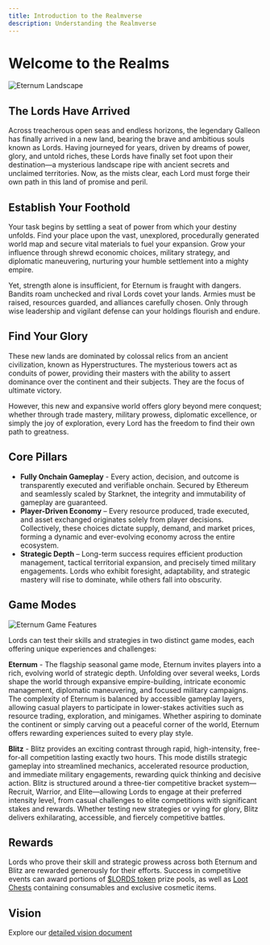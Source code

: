 ```yaml
---
title: Introduction to the Realmverse
description: Understanding the Realmverse
---
```


# Welcome to the Realms

<img src="/images/covers/01.png" alt="Eternum Landscape" className="w-full rounded-lg my-6" />

## The Lords Have Arrived

Across treacherous open seas and endless horizons, the legendary Galleon has finally arrived in a new land, bearing the
brave and ambitious souls known as Lords. Having journeyed for years, driven by dreams of power, glory, and untold
riches, these Lords have finally set foot upon their destination—a mysterious landscape ripe with ancient secrets and
unclaimed territories. Now, as the mists clear, each Lord must forge their own path in this land of promise and peril.

## Establish Your Foothold

Your task begins by settling a seat of power from which your destiny unfolds. Find your place upon the vast, unexplored,
procedurally generated world map and secure vital materials to fuel your expansion. Grow your influence through shrewd
economic choices, military strategy, and diplomatic maneuvering, nurturing your humble settlement into a mighty empire.

Yet, strength alone is insufficient, for Eternum is fraught with dangers. Bandits roam unchecked and rival Lords covet
your lands. Armies must be raised, resources guarded, and alliances carefully chosen. Only through wise leadership and
vigilant defense can your holdings flourish and endure.

## Find Your Glory

These new lands are dominated by colossal relics from an ancient civilization, known as Hyperstructures. The mysterious
towers act as conduits of power, providing their masters with the ability to assert dominance over the continent and
their subjects. They are the focus of ultimate victory.

However, this new and expansive world offers glory beyond mere conquest; whether through trade mastery, military
prowess, diplomatic excellence, or simply the joy of exploration, every Lord has the freedom to find their own path to
greatness.

## Core Pillars

- **Fully Onchain Gameplay** - Every action, decision, and outcome is transparently executed and verifiable onchain.
  Secured by Ethereum and seamlessly scaled by Starknet, the integrity and immutability of gameplay are guaranteed.
- **Player-Driven Economy** – Every resource produced, trade executed, and asset exchanged originates solely from player
  decisions. Collectively, these choices dictate supply, demand, and market prices, forming a dynamic and ever-evolving
  economy across the entire ecosystem.
- **Strategic Depth** – Long-term success requires efficient production management, tactical territorial expansion, and
  precisely timed military engagements. Lords who exhibit foresight, adaptability, and strategic mastery will rise to
  dominate, while others fall into obscurity.

## Game Modes

<img src="/images/covers/02.png" alt="Eternum Game Features" className="w-full rounded-lg my-6" />

Lords can test their skills and strategies in two distinct game modes, each offering unique experiences and challenges:

**Eternum** - The flagship seasonal game mode, Eternum invites players into a rich, evolving world of strategic depth.
Unfolding over several weeks, Lords shape the world through expansive empire-building, intricate economic management,
diplomatic maneuvering, and focused military campaigns. The complexity of Eternum is balanced by accessible gameplay
layers, allowing casual players to participate in lower-stakes activities such as resource trading, exploration, and
minigames. Whether aspiring to dominate the continent or simply carving out a peaceful corner of the world, Eternum
offers rewarding experiences suited to every play style.

**Blitz** - Blitz provides an exciting contrast through rapid, high-intensity, free-for-all competition lasting exactly
two hours. This mode distills strategic gameplay into streamlined mechanics, accelerated resource production, and
immediate military engagements, rewarding quick thinking and decisive action. Blitz is structured around a three-tier
competitive bracket system—Recruit, Warrior, and Elite—allowing Lords to engage at their preferred intensity level, from
casual challenges to elite competitions with significant stakes and rewards. Whether testing new strategies or vying for
glory, Blitz delivers exhilarating, accessible, and fiercely competitive battles.

## Rewards

Lords who prove their skill and strategic prowess across both Eternum and Blitz are rewarded generously for their
efforts. Success in competitive events can award portions of [$LORDS token](/overview/lords) prize pools, as well as
[Loot Chests](/overview/chests/loot-chests) containing consumables and exclusive cosmetic items.

## Vision

Explore our
[detailed vision document](https://github.com/BibliothecaDAO/world-guide/blob/main/realms-world-guide-v1.0.0.pdf)

